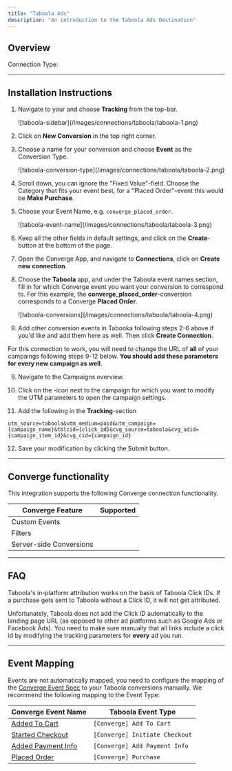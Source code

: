 ```yaml
---
title: "Taboola Ads"
description: "An introduction to the Taboola Ads Destination"
---
```



## Overview

Connection Type: <IconText text="Server-side" name="server" iconType="duotone" iconLocation="after"/> 

---

## Installation Instructions

<AccordionGroup >

<Accordion icon="list" title="Installation Instructions">

1. Navigate to your <OutboundLink linkTarget="https://ads.taboola.com/" linkText="Taboola Ads Manager"/> and choose **Tracking** from the top-bar.
    <Frame>
    ![taboola-sidebar](/images/connections/taboola/taboola-1.png)
    </Frame>

2. Click on **New Conversion** in the top right corner.

3. Choose a name for your conversion and choose **Event** as the Conversion Type.
    <Frame>
    ![taboola-conversion-type](/images/connections/taboola/taboola-2.png)
    </Frame>

4. Scroll down, you can ignore the "Fixed Value"-field. Choose the Category that fits your event best, for a "Placed Order"-event this would be **Make Purchase**.

5. Choose your Event Name, e.g. `converge_placed_order`.
     <Frame>
    ![taboola-event-name](/images/connections/taboola/taboola-3.png)
    </Frame>

6. Keep all the other fields in default settings, and click on the **Create**-button at the bottom of the page.

7. Open the Converge App, and navigate to **Connections**, click on **Create new connection**.

8. Choose the **Taboola** app, and under the Taboola event names section, fill in for which Converge event you want your conversion to correspond to. For this example, the **converge_placed_order**-conversion corresponds to a Converge **Placed Order**.
    <Frame>
    ![taboola-conversions](/images/connections/taboola/taboola-4.png)
    </Frame>

8. Add other conversion events in Tabooka following steps 2-6 above if you'd like and add them here as well. Then click **Create Connection**.

<Warning> For this connection to work, you will need to change the URL of **all** of your campaings following steps 9-12 below. **You should add these parameters for every new campaign as well**. </Warning>

9. Navigate to the Campaigns overview.

10. Click on the <Icon name="pencil"/>-icon next to the campaign for which you want to modify the UTM parameters to open the campaign settings.

11. Add the following in the **Tracking**-section

```
utm_source=taboola&utm_medium=paid&utm_campaign={campaign_name}&tblcid={click_id}&cvg_source=taboola&cvg_adid={campaign_item_id}&cvg_cid={campaign_id}
```

12. Save your modification by clicking the Submit button.


</Accordion>


</AccordionGroup>

---

## Converge functionality

This integration supports the following Converge connection functionality.

| Converge Feature        |       Supported       |
| ----------------------- | :-------------------: |
| Custom Events           | <Icon name="xmark" /> |
| Filters                 | <Icon name="check" /> |
| Server-side Conversions | <Icon name="xmark" /> |

--- 

## FAQ

<AccordionGroup>
<Accordion title="Why do I need to change my UTMs for the Taboola Connection and in-platform attribution to work?">
  Taboola's in-platform attribution works on the basis of Taboola Click IDs. If a purchase gets sent to Taboola without a Click ID, it will not get attributed.

  Unfortunately, Taboola does not add the Click ID automatically to the landing page URL (as opposed to other ad platforms such as Google Ads or Facebook Ads). You need to make sure manually that all links include a click id by modifying the tracking parameters for **every** ad you run. 
</Accordion>

</AccordionGroup>

---

## Event Mapping

Events are not automatically mapped, you need to configure the mapping of the [Converge Event Spec](/sources/converge-spec) to your Taboola conversions manually.
We recommend the following mapping to the Event Type:

| Converge Event Name                                             | Taboola Event Type    |
| --------------------------------------------------------------- | --------------------- |
| [Added To Cart](/sources/converge-spec#added-to-cart)           | `[Converge] Add To Cart`         |
| [Started Checkout](/sources/converge-spec#started-checkout)     | `[Converge] Initiate Checkout`  |
| [Added Payment Info](/sources/converge-spec#added-payment-info) | `[Converge] Add Payment Info` |
| [Placed Order](/sources/converge-spec#placed-order)             | `[Converge] Purchase`          |
